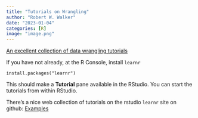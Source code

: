 ```yaml
---
title: "Tutorials on Wrangling"
author: "Robert W. Walker"
date: "2023-01-04"
categories: [R]
image: "image.png"
---
```


[An excellent collection of data wrangling tutorials](https://suzan.rbind.io/categories/tutorial/)

If you have not already, at the R Console, install `learnr`

```
install.packages("learnr")
```

This should make a **Tutorial** pane available in the RStudio.  You can start the tutorials from within RStudio.

There's a nice web collection of tutorials on the rstudio `learnr` site on github: [Examples](https://rstudio.github.io/learnr/articles/examples.html)
